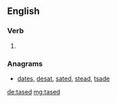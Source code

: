 ==English==

===Verb===
{{head|en}}

# {{en-past of|tase}}

===Anagrams===
* [[dates#English|dates]], [[desat#English|desat]], [[sated#English|sated]], [[stead#English|stead]], [[tsade#English|tsade]]

[[de:tased]]
[[mg:tased]]